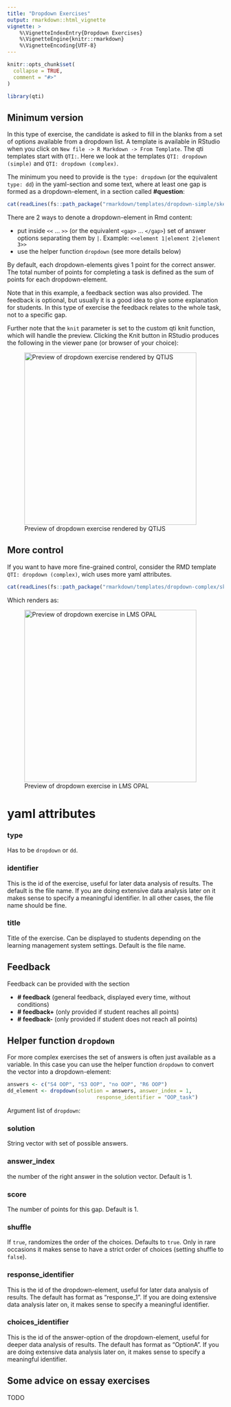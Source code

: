 ```yaml
---
title: "Dropdown Exercises"
output: rmarkdown::html_vignette
vignette: >
    %\VignetteIndexEntry{Dropdown Exercises}
    %\VignetteEngine{knitr::rmarkdown}
    %\VignetteEncoding{UTF-8}
---
```


```r
knitr::opts_chunk$set(
  collapse = TRUE,
  comment = "#>"
)
```

```r
library(qti)
```

## Minimum version

In this type of exercise, the candidate is asked to fill in the blanks from a set of options available from a dropdown list. A template is available in RStudio when you click on `New file -> R Markdown -> From Template`. The qti templates start with `QTI:`. Here we look at the templates `QTI: dropdown (simple)` and `QTI: dropdown (complex)`.

The minimum you need to provide is the `type: dropdown` (or the equivalent `type: dd`) in the yaml-section and some text, where at least one gap is formed as a dropdown-element, in a section called  **\#question**:

```r
cat(readLines(fs::path_package("rmarkdown/templates/dropdown-simple/skeleton", "skeleton.Rmd", package = "qti")), sep = '\n')
```

There are 2 ways to denote a dropdown-element in Rmd content:

- put inside `<<` ... `>>` (or the equivalent `<gap>` ... `</gap>`) set of answer options separating them by `|`. Example: `<<element 1|element 2|element 3>>`
- use the helper function `dropdown` (see more details below)

By default, each dropdown-elements gives 1 point for the correct answer. The total number of points for completing a task is defined as the sum of points for each dropdown-element.


Note that in this example, a feedback section was also provided. The feedback is
optional, but usually it is a good idea to give some explanation for students. In this type of exercise the feedback relates to the whole task, not to a specific gap.

Further note that the `knit` parameter is set to the custom qti knit function,
which will handle the preview. Clicking the Knit button in RStudio produces the
following in the viewer pane (or browser of your choice):

![Preview of dropdown exercise rendered by QTIJS](screenshot_dropdown1.png){width="400"}

## More control

If you want to have more fine-grained control, consider the RMD template `QTI: dropdown (complex)`, wich uses more yaml attributes.

```r
cat(readLines(fs::path_package("rmarkdown/templates/dropdown-complex/skeleton", "skeleton.Rmd", package = "qti")), sep = '\n')
```

Which renders as:

![Preview of dropdown exercise in LMS OPAL](screenshot_dropdown2.png){width="400"}

# yaml attributes

### type

Has to be `dropdown` or `dd`.

### identifier

This is the id of the exercise, useful for later data analysis of results. The default is the file name. If you are doing extensive data analysis later on it makes sense to
specify a meaningful identifier. In all other cases, the file name should be
fine.

### title

Title of the exercise. Can be displayed to students depending on
the learning management system settings. Default is the file name.

## Feedback

Feedback can be provided with the section

-   **\# feedback** (general feedback, displayed every time, without conditions)
-   **\# feedback+** (only provided if student reaches all points)
-   **\# feedback-** (only provided if student does not reach all points)

## Helper function `dropdown`

For more complex exercises the set of answers is often just available as a variable. In this case you can use the helper function `dropdown` to convert the vector into a dropdown-element:

```r
answers <- c("S4 OOP", "S3 OOP", "no OOP", "R6 OOP")
dd_element <- dropdown(solution = answers, answer_index = 1,
                             response_identifier = "OOP_task")
```
Argument list of `dropdown`:

### solution

String vector with set of possible answers.

### answer_index

the number of the right answer in the solution vector. Default is 1.

### score

The number of points for this gap. Default is 1.

### shuffle

If `true`, randomizes the order of the choices. Defaults to `true`. Only in rare occasions it makes sense to have a strict order of choices (setting shuffle to `false`).

### response_identifier

This is the id of the dropdown-element, useful for later data analysis of results. The default has format as "response_1". If you are doing extensive data analysis later on, it makes sense to specify a meaningful identifier.

### choices_identifier

This is the id of the answer-option of the dropdown-element, useful for deeper data analysis of results. The default has format as "OptionA". If you are doing extensive data analysis later on, it makes sense to specify a meaningful identifier.


## Some advice on essay exercises 

TODO
